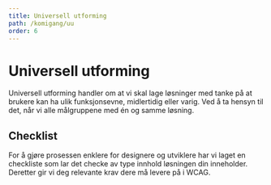 ```yaml
---
title: Universell utforming
path: /komigang/uu
order: 6
---
```



# Universell utforming

<Ingress>
    Universell utforming handler om at vi skal lage løsninger med tanke på at brukere kan ha ulik funksjonsevne,
    midlertidig eller varig. Ved å ta hensyn til det, når vi alle målgruppene med én og samme løsning.
</Ingress>

## Checklist

For å gjøre prosessen enklere for designere og utviklere har vi laget en checkliste som lar det checke av type innhold løsningen din inneholder. Deretter gir vi deg relevante krav dere må levere på i WCAG.

<UU />
